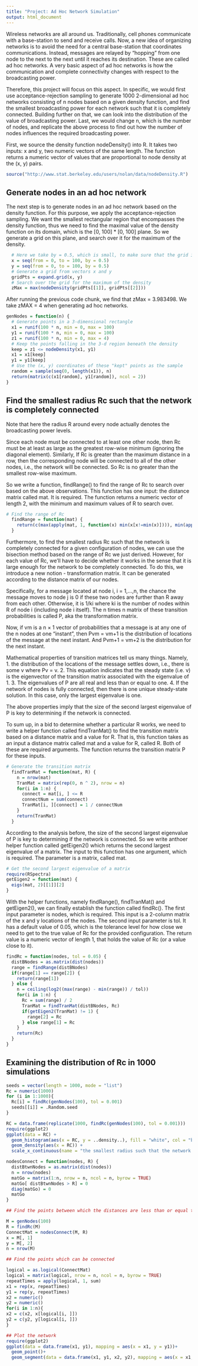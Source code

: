 ---
title: "Project: Ad Hoc Network Simulation"
output: html_document
---

Wireless networks are all around us. Traditionally, cell phones communicate with a base-station to send and receive calls. Now, a new idea of organizing networks is to avoid the need for a central base-station that coordinates communications. Instead, messages are relayed by "hopping" from one node to the next to the next until it reaches its destination. These are called ad hoc networks. A very basic aspect of ad hoc networks is how the communication and complete connectivity changes with respect to the broadcasting power.

Therefore, this project will focus on this aspect. In specific, we would first use acceptance-rejection sampling to generate 1000 2-dimensional ad hoc networks consisting of n nodes based on a given density function, and find the smallest broadcasting power  for each network such that it is completely connected. Building further on that, we can look into the distribution of the value of broadcasting power. Last, we would change n, which is the number of nodes, and replicate the above process to find out how the number of nodes influences the required broadcasting power.

First, we source the density function nodeDensity() into R. It takes two inputs: x and y, two numeric vectors of the same length. The function returns a numeric vector of values that are proportional to node density at the (x, y) pairs. 
```{r}
source("http://www.stat.berkeley.edu/users/nolan/data/nodeDensity.R")
```

## Generate nodes in an ad hoc network
The next step is to generate nodes in an ad hoc network based on the density function. For this purpose, we apply the acceptance-rejection sampling. We want the	smallest rectangular region that encompasses the density function, thus we need to find the maximal value of the density function on its domain, which is the [0, 100] * [0, 100] plane. So we generate a grid on this plane, and search over it for the maximum of the density.
```{r}
  # Here we take by = 0.5, which is small, to make sure that the grid is dense enough so that the error of the max of the density is small
  x = seq(from = 0, to = 100, by = 0.5)
  y = seq(from = 0, to = 100, by = 0.5)
  # Generate a grid from vectors x and y
  gridPts = expand.grid(x, y)
  # Search over the grid for the maximum of the density
  zMax = max(nodeDensity(gridPts[[1]], gridPts[[2]]))
```

After running the previous code chunk, we find that zMax = 3.983498. We take zMAX = 4 when generating ad hoc networks.
```{r}
genNodes = function(n) {
  # Generate points in a 3-dimensional rectangle
  x1 = runif(100 * n, min = 0, max = 100)
  y1 = runif(100 * n, min = 0, max = 100)
  z1 = runif(100 * n, min = 0, max = 4)
  # Keep the points	falling in the 3-d region beneath the density
  keep = z1 <= nodeDensity(x1, y1)
  x1 = x1[keep]
  y1 = y1[keep]
  # Use the (x, y) coordinates of these "kept" points as the sample	
  random = sample(seq(0, length(x1)), n)
  return(matrix(c(x1[random], y1[random]), ncol = 2))
}
```

## Find the smallest radius Rc such that the network is completely connected

Note that here the radius R around every node actually denotes the broadcasting power levels.

Since each node must be connected to at least one other node, then Rc must be at least as large as the greatest row-wise minimum (ignoring the diagonal element). Similarly, If Rc is greater than the maximum distance in a row, then the corresponding node will be connected to all of the other nodes, i.e., the network will be connected. So Rc is no greater than the smallest row-wise maximum.

So we write a function, findRange() to find the range of Rc to search over based on the above observations. This function has one input: the distance matrix called mat. It is required. The function returns a numeric vector of length 2, with the minimum and maximum values of R to search over.
```{r}
# Find the range of Rc
  findRange = function(mat) {
    return(c(max(apply(mat, 1, function(x) min(x[x!=min(x)]))), min(apply(mat, 1, max)))) 
  }
```

Furthermore, to find the smallest radius Rc such that the network is completely connected for a given configuration of nodes, we can use the bisection method based on the range of Rc we just derived. However, for each value of Rc, we'll have to decide whether it works in the sense that it is large enough for the network to be completely connected. To do this, we introduce a new notion - transformation matrix. It can be generated according to the distance matrix of our nodes.

Specifically, for a message located at node i, i = 1,...,n, the chance the message moves to node j is 0 if these two nodes are further than R away from each other. Otherwise, it is 1/ki where ki is the number of nodes within R of
node i (including node i itself). The n times n matrix of these transition probabilities is called P, aka the transformation matrix.

Now, if vm is a n × 1 vector of probabilities that a message is at any one of the n nodes at one "instant", then Pvm = vm+1 is the distribution of locations of the message at the next instant. And Pvm+1 = vm+2 is the distribution for the next instant. 

Mathematical properties of transition matrices tell us many things. Namely,
1. the distribution of the locations of the message settles down, i.e., there is some v where Pv = v.
2. This equation indicates that the steady state (i.e. v) is the eigenvector of the transition matrix associated with the eigenvalue of 1.
3. The eigenvalues of P are all real and less than or equal to one.
4. If the network of nodes is fully connected, then there is one unique steady-state solution. In this case, only the largest eigenvalue is one.

The above properties imply that the size of the second largest eigenvalue of P is key to determining if the network is connected. 

To sum up, in a bid to determine whether a particular R works, we need to write a helper function called findTranMat() to find the transition matrix based on a distance matrix and a value for R. That is, this function takes as an input a distance matrix called mat and a value for R, called R. Both of these are required arguments. The function returns the transition matrix P for these inputs.
```{r}
# Generate the transition matrix
  findTranMat = function(mat, R) {
    n = nrow(mat)
    TranMat = matrix(rep(0, n ^ 2), nrow = n)
    for(i in 1:n) {
      connect = mat[i, ] <= R
      connectNum = sum(connect)
      TranMat[i, ][connect] = 1 / connectNum
    }
    return(TranMat)
  }
```

According to the analysis before, the size of the second largest eigenvalue of P is key to determining if the network is connected. So we write anthoer helper function called getEigen2() which returns the second largest eigenvalue of a matrix. The input to this function has one argument, which is required. The parameter is a
matrix, called mat.
```{r}
# Get the second largest eigenvalue of a matrix
require(RSpectra)
getEigen2 = function(mat) {
  eigs(mat, 2)[[1]][2]
}
```

With the helper functions, namely findRange(), findTranMat() and getEigen2(), we can finally establish the function called findRc(). The first input parameter is nodes, which is required. This input is a 2-column matrix of the x and y locations of the nodes. The second input parameter is tol. It has a default value of 0.05, which is the tolerance level for how close we need to get to the true value of Rc for the provided configuration. The return value is a numeric vector of length 1, that holds the value of Rc (or a value close to it).
```{r}
findRc = function(nodes, tol = 0.05) {
  distBNodes = as.matrix(dist(nodes))
  range = findRange(distBNodes)
  if(range[1] == range[2]) {
    return(range[1])
  } else {
    n = ceiling(log2((max(range) - min(range)) / tol))
    for(i in 1:n) {
      Rc = sum(range) / 2
      TranMat = findTranMat(distBNodes, Rc)
      if(getEigen2(TranMat) != 1) {
        range[2] = Rc
      } else range[1] = Rc
    }
    return(Rc)
  }
}
```

## Examining the distribution of Rc in 1000 simulations
```{r}
seeds = vector(length = 1000, mode = "list")
Rc = numeric(1000)
for (i in 1:1000){
  Rc[i] = findRc(genNodes(100), tol = 0.001)
  seeds[[i]] = .Random.seed
}
```
```{r}
RC = data.frame(replicate(1000, findRc(genNodes(100), tol = 0.001)))
require(ggplot2)
ggplot(data = RC) +
  geom_histogram(aes(x = RC, y = ..density..), fill = "white", col = "black") +
  geom_density(aes(x = RC)) +
  scale_x_continuous(name = "the smallest radius such that the network is connected")
```

```{r}

nodesConnect = function(nodes, R) {
  distBtwnNodes = as.matrix(dist(nodes))
  n = nrow(nodes)
  matGo = matrix(1:n, nrow = n, ncol = n, byrow = TRUE)
  matGo[ distBtwnNodes > R] = 0
  diag(matGo) = 0
  matGo
}

```

```{r}
## Find the points between which the distances are less than or equal to the Rc found using the function findRc.

M = genNodes(100)
R = findRc(M)
ConnectMat = nodesConnect(M, R)
x = M[, 1]
y = M[, 2]
n = nrow(M)

## Find the points which can be connected

logical = as.logical(ConnectMat)
logical = matrix(logical, nrow = n, ncol = n, byrow = TRUE) 
repeatTimes = apply(logical, 1, sum)
x1 = rep(x, repeatTimes)
y1 = rep(y, repeatTimes)
x2 = numeric()
y2 = numeric()
for(i in 1:n){
x2 = c(x2, x[logical[i, ]])
y2 = c(y2, y[logical[i, ]])
}

## Plot the network
require(ggplot2)
ggplot(data = data.frame(x1, y1), mapping = aes(x = x1, y = y1))+
  geom_point()+
  geom_segment(data = data.frame(x1, y1, x2, y2), mapping = aes(x = x1, y =y1, xend = x2, yend = y2))


```
